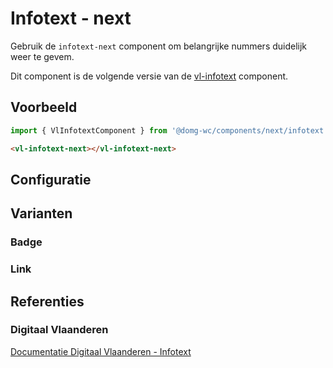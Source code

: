 
# Infotext - next

<VluxMetaData id="components-next-infotext" />

Gebruik de `infotext-next` component om belangrijke nummers duidelijk weer te gevem.<br/>

Dit component is de volgende versie van de [vl-infotext](/docs/elements-infotext--documentatie) component.


## Voorbeeld

```js
import { VlInfotextComponent } from '@domg-wc/components/next/infotext';
```

```html
<vl-infotext-next></vl-infotext-next>
```

<Canvas of={VlInfotextStories.InfotextDefault} />

## Configuratie

<ArgTypes of={VlInfotextStories.InfotextDefault} />

## Varianten

### Badge

<Canvas of={VlInfotextStories.InfotextBadge} />

### Link

<Canvas of={VlInfotextStories.InfotextLink} />

## Referenties

### Digitaal Vlaanderen

[Documentatie Digitaal Vlaanderen - Infotext](https://overheid.vlaanderen.be/webuniversum/v3/documentation/components/vl-ui-infotext)
